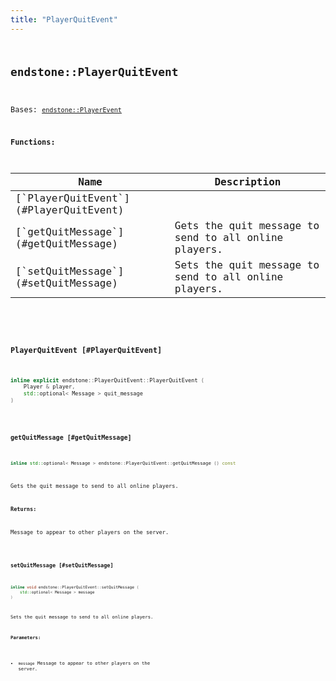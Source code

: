 ```yaml
---
title: "PlayerQuitEvent"
---
```


## <code className="doc-symbol doc-symbol-class"/> endstone::PlayerQuitEvent

Bases: [`endstone::PlayerEvent`](classendstone_1_1_player_event.md)
















**Functions:**

<table>
<thead>
   <tr>
      <th>Name</th>
      <th>Description</th>
   </tr>
</thead>
<tbody>
<tr key="classendstone_1_1_player_quit_event_1ac6ffac80709929a051bd364c84dd65ce">
    <td>[`PlayerQuitEvent`](#PlayerQuitEvent)</td>
    <td></td>
</tr>
<tr key="classendstone_1_1_player_quit_event_1a1dc49d81c8a458e1a45d8d2c33f03f15">
    <td>[`getQuitMessage`](#getQuitMessage)</td>
    <td>Gets the quit message to send to all online players.</td>
</tr>
<tr key="classendstone_1_1_player_quit_event_1a33ac4f643cbabfbaec170ba5ef88551a">
    <td>[`setQuitMessage`](#setQuitMessage)</td>
    <td>Sets the quit message to send to all online players.</td>
</tr>
</tbody>
</table>

### <code className="doc-symbol doc-symbol-function"/> PlayerQuitEvent [#PlayerQuitEvent]

```cpp
inline explicit endstone::PlayerQuitEvent::PlayerQuitEvent (
    Player & player,
    std::optional< Message > quit_message
) 
```
### <code className="doc-symbol doc-symbol-function"/> getQuitMessage [#getQuitMessage]

```cpp
inline std::optional< Message > endstone::PlayerQuitEvent::getQuitMessage () const
```

Gets the quit message to send to all online players.





**Returns:**

Message to appear to other players on the server. 





        
### <code className="doc-symbol doc-symbol-function"/> setQuitMessage [#setQuitMessage]

```cpp
inline void endstone::PlayerQuitEvent::setQuitMessage (
    std::optional< Message > message
) 
```

Sets the quit message to send to all online players.





**Parameters:**


* `message` Message to appear to other players on the server. 




        